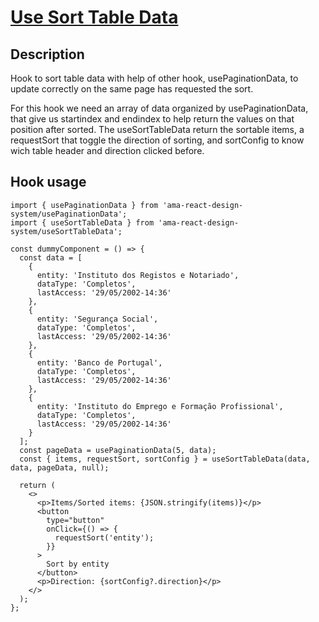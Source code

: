 
<Meta title="Hooks/Use Sort Table Data/Use Sort Table Data Docs" />

<h1 className="mb-32">
  <u>Use Sort Table Data</u>
</h1>

<h2>Description</h2>

<p className="fs-16">
  Hook to sort table data with help of other hook, usePaginationData, to update correctly on the same page has requested the sort.
</p>
<p className="fs-16">
  For this hook we need an array of data organized by usePaginationData, that give us startindex and endindex to help return the values on
  that position after sorted. The useSortTableData return the sortable items, a requestSort that toggle the direction of sorting, and
  sortConfig to know wich table header and direction clicked before.
</p>

<h2>Hook usage</h2>

```tsx
import { usePaginationData } from 'ama-react-design-system/usePaginationData';
import { useSortTableData } from 'ama-react-design-system/useSortTableData';

const dummyComponent = () => {
  const data = [
    {
      entity: 'Instituto dos Registos e Notariado',
      dataType: 'Completos',
      lastAccess: '29/05/2002-14:36'
    },
    {
      entity: 'Segurança Social',
      dataType: 'Completos',
      lastAccess: '29/05/2002-14:36'
    },
    {
      entity: 'Banco de Portugal',
      dataType: 'Completos',
      lastAccess: '29/05/2002-14:36'
    },
    {
      entity: 'Instituto do Emprego e Formação Profissional',
      dataType: 'Completos',
      lastAccess: '29/05/2002-14:36'
    }
  ];
  const pageData = usePaginationData(5, data);
  const { items, requestSort, sortConfig } = useSortTableData(data, data, pageData, null);

  return (
    <>
      <p>Items/Sorted items: {JSON.stringify(items)}</p>
      <button
        type="button"
        onClick={() => {
          requestSort('entity');
        }}
      >
        Sort by entity
      </button>
      <p>Direction: {sortConfig?.direction}</p>
    </>
  );
};
```
